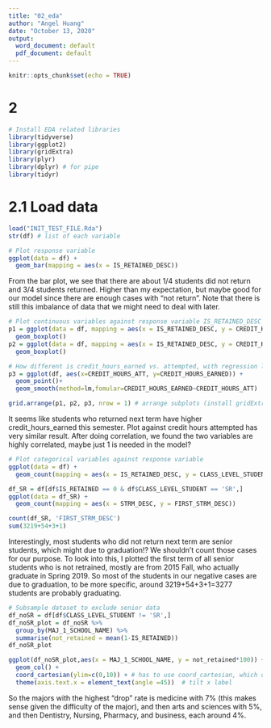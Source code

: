 ```yaml
---
title: "02_eda"
author: "Angel Huang"
date: "October 13, 2020"
output:
  word_document: default
  pdf_document: default
---
```


```r
knitr::opts_chunk$set(echo = TRUE)
```

# 2
```r
# Install EDA related libraries
library(tidyverse)
library(ggplot2)
library(gridExtra)
library(plyr)
library(dplyr) # for pipe
library(tidyr)
```

# 2.1 Load data
```r
load("INIT_TEST_FILE.Rda")
str(df) # list of each variable
```


```r
# Plot response variable
ggplot(data = df) +
  geom_bar(mapping = aes(x = IS_RETAINED_DESC))

```

From the bar plot, we see that there are about 1/4 students did not return and 3/4 students returned. Higher than my expectation, but maybe good for our model since there are enough cases with "not return". Note that there is still this imbalance of data that we might need to deal with later.

```r
# Plot continuous variables against response variable IS_RETAINED_DESC
p1 = ggplot(data = df, mapping = aes(x = IS_RETAINED_DESC, y = CREDIT_HOURS_EARNED)) +
  geom_boxplot()
p2 = ggplot(data = df, mapping = aes(x = IS_RETAINED_DESC, y = CREDIT_HOURS_ATT)) +
  geom_boxplot()

# How different is credit_hours_earned vs. attempted, with regression lines
p3 = ggplot(df, aes(x=CREDIT_HOURS_ATT, y=CREDIT_HOURS_EARNED)) + 
  geom_point()+
  geom_smooth(method=lm,fomular=CREDIT_HOURS_EARNED~CREDIT_HOURS_ATT)

grid.arrange(p1, p2, p3, nrow = 1) # arrange subplots (install gridExtra package)
```
It seems like students who returned next term have higher credit_hours_earned this semester. Plot against credit hours attempted has very similar result. After doing correlation, we found the two variables are highly correlated, maybe just 1 is needed in the model?


```r
# Plot categorical variables against response variable
ggplot(data = df) +
  geom_count(mapping = aes(x = IS_RETAINED_DESC, y = CLASS_LEVEL_STUDENT))

df_SR = df[df$IS_RETAINED == 0 & df$CLASS_LEVEL_STUDENT == 'SR',]
ggplot(data = df_SR) +
  geom_count(mapping = aes(x = STRM_DESC, y = FIRST_STRM_DESC))

count(df_SR, 'FIRST_STRM_DESC')
sum(3219+54+3+1)
```
Interestingly, most students who did not return next term are senior students, which might due to graduation!? We shouldn't count those cases for our purpose. To look into this, I plotted the first term of all senior students who is not retrained, mostly are from 2015 Fall, who actually graduate in Spring 2019. So most of the students in our negative cases are due to graduation, to be more specific, around 3219+54+3+1=3277 students are probably graduating.

```r
# Subsample dataset to exclude senior data
df_noSR = df[df$CLASS_LEVEL_STUDENT != 'SR',]
df_noSR_plot = df_noSR %>%
  group_by(MAJ_1_SCHOOL_NAME) %>%
  summarise(not_retained = mean(1-IS_RETAINED))
df_noSR_plot
```
```r
ggplot(df_noSR_plot,aes(x = MAJ_1_SCHOOL_NAME, y = not_retained*100)) +  
  geom_col() +
  coord_cartesian(ylim=c(0,10)) + # has to use coord_cartesian, which doesn't filter on data like ylim does
  theme(axis.text.x = element_text(angle =45))  # tilt x label

```
So the majors with the highest "drop" rate is medicine with 7% (this makes sense given the difficulty of the major), and then arts and sciences with 5%, and then Dentistry, Nursing, Pharmacy, and business, each around 4%. 
